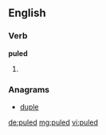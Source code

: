 ==English==

===Verb===
'''puled'''

# {{past of|pule}}

===Anagrams===
* [[duple#English|duple]]

[[de:puled]]
[[mg:puled]]
[[vi:puled]]